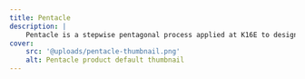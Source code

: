 ```yaml
---
title: Pentacle
description: |
    Pentacle is a stepwise pentagonal process applied at K16E to design anything. Pentacle used to be called Mothership, which term got dropped for its allusion to war.
cover:
    src: '@uploads/pentacle-thumbnail.png'
    alt: Pentacle product default thumbnail
---
```


<Title
    title="Pentacle"
    subtitle="K16E Design"
    flipped={ true }
    swapped={ false }
    centered={ false }
/>
<BlockText
    title="Meet Pentacle"
    image={ { filename: thumbnail, alt: 'Pentacle default thumbnail', heighten: false } }>
    Pentacle is K16E’s in-house product design methodology.

    It’s a stepwise pentagonal process applied to design anything, *anything at all.*

    Pentacle helps us at K16E to make everything satisfy all [characterizing marks of a good design](https://gdi.k16e.co/) so that not only are [our work](/work) exciting, memorable, and desirable, but are also, and most importantly, purposeful and profitable.

    What follows is a series of notes that document Pentacle in detail -- the steps, expected results from each, and the number of actions (or sub-steps) to be taken to reach expected results desirably.
</BlockText>
<Collection
    collection="blog"
    title="Pentacle Documentation"
/>